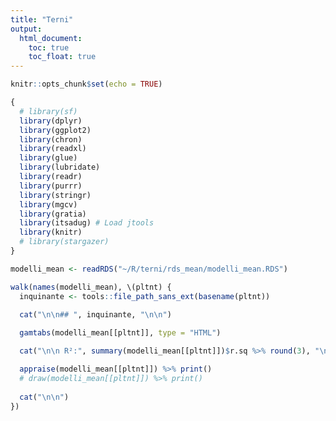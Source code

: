 ```yaml
---
title: "Terni"
output: 
  html_document:
    toc: true
    toc_float: true
---
```


```r
knitr::opts_chunk$set(echo = TRUE)

{
  # library(sf)
  library(dplyr)
  library(ggplot2)
  library(chron)
  library(readxl)
  library(glue)
  library(lubridate)
  library(readr)
  library(purrr)
  library(stringr)
  library(mgcv)
  library(gratia)
  library(itsadug) # Load jtools
  library(knitr)
  # library(stargazer)
} 

modelli_mean <- readRDS("~/R/terni/rds_mean/modelli_mean.RDS")

```


```r


walk(names(modelli_mean), \(pltnt) {
  inquinante <- tools::file_path_sans_ext(basename(pltnt))
  
  cat("\n\n## ", inquinante, "\n\n")

  gamtabs(modelli_mean[[pltnt]], type = "HTML")

  cat("\n\n R²:", summary(modelli_mean[[pltnt]])$r.sq %>% round(3), "\n\n")

  appraise(modelli_mean[[pltnt]]) %>% print()
  # draw(modelli_mean[[pltnt]]) %>% print()
  
  cat("\n\n")
})


```


